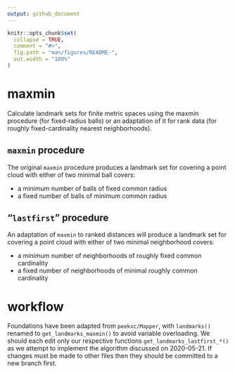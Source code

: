 ```yaml
---
output: github_document
---
```


<!-- README.md is generated from README.Rmd. Please edit that file -->

```r
knitr::opts_chunk$set(
  collapse = TRUE,
  comment = "#>",
  fig.path = "man/figures/README-",
  out.width = "100%"
)
```

# maxmin

Calculate landmark sets for finite metric spaces using the maxmin procedure (for fixed-radius balls) or an adaptation of it for rank data (for roughly fixed-cardinality nearest neighborhoods).

## `maxmin` procedure

The original `maxmin` procedure produces a landmark set for covering a point cloud with either of two minimal ball covers:

* a minimum number of balls of fixed common radius
* a fixed number of balls of minimum common radius

## "`lastfirst`" procedure

An adaptation of `maxmin` to ranked distances will produce a landmark set for covering a point cloud with either of two minimal neighborhood covers:

* a minimum number of neighborhoods of roughly fixed common cardinality
* a fixed number of neighborhoods of minimal roughly common cardinality

# workflow

Foundations have been adapted from `peekxc/Mapper`, with `landmarks()` renamed to `get_landmarks_maxmin()` to avoid variable overloading.
We should each edit only our respective functions `get_landmarks_lastfirst_*()` as we attempt to implement the algorithm discussed on 2020-05-21.
If changes must be made to other files then they should be committed to a new branch first.
